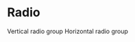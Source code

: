 

<Meta title="RadioGroup" component={RadioGroup} />

# Radio

<Story name="RadioGroup">
  <Box css={{ marginBottom: "$16" }}>
    <Typography css={{ marginBottom: "$8" }}>Vertical radio group</Typography>
    <RadioGroup
      name="radio-group-1"
      defaultValue="value1"
      options={[
        { id: "1", label: "Option 1", value: "value1", disabled: false },
        { id: "2", label: "Option 2", value: "value2", disabled: false },
        { id: "3", label: "Option 3", value: "value3", disabled: true },
        { id: "4", label: "Option 4", value: "value4", disabled: false }
      ]}
    />
  </Box>
  <Box>
    <Typography css={{ marginBottom: "$8" }}>Horizontal radio group</Typography>
    <RadioGroup
      name="radio-group-2"
      defaultValue="value1"
      orientation="horizontal"
      options={[
        { id: "rg1", label: "Option 1", value: "value1", disabled: false },
        { id: "rg2", label: "Option 2", value: "value2", disabled: true },
        { id: "rg3", label: "Option 3", value: "value3", disabled: true },
        { id: "rg4", label: "Option 4", value: "value4", disabled: false }
      ]}
    />
  </Box>
</Story>
